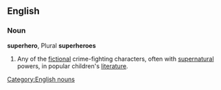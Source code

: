 ==English==
===Noun===
[[Category:English nouns]]
'''superhero''', Plural '''superheroes'''
# Any of the [[fictional]] crime-fighting characters, often with [[supernatural]] powers, in popular children's [[literature]].